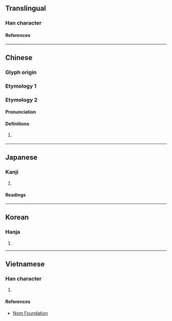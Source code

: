 {{character info}}
==Translingual==

===Han character===
{{Han char|rn=64|rad=手|as=16|sn=19|four=|canj=QMHM|ids=⿰扌歷}}

====References====
{{Han ref|kx=0462.280|dkj=12957|dj=0811.280|hdz=31982.090|uh=650A}}

----

==Chinese==

===Glyph origin===
{{Han etym}}

===Etymology 1===
{{zh-see|擽|v}}

===Etymology 2===
{{zh-forms}}

====Pronunciation====
{{zh-pron
|c=nik1
|cat=v
}}

====Definitions====
{{zh-hanzi}}

# {{lb|zh|Cantonese}} {{zh-alt-form|*搦|to hold in the hand}}

----

==Japanese==

===Kanji===
{{ja-kanji|grade=|rs=手16}}

# {{rfdef|ja|sort=手16}}

====Readings====
{{ja-readings
|on=ふき, りゃく
|kun=うつ
}}

----

==Korean==

===Hanja===
{{ko-hanja|hangeul=[[려]]>[[여]]|eumhun=|rv=ryeo>yeo|mr=ryŏ>yŏ|y=lye>ye}}

# {{rfdef|ko|sort=手16}}

----

==Vietnamese==

===Han character===
{{vi-readings|rs=手16|reading=[[lách]], [[rạch]], [[rịch]], [[vạch]]}}

# {{rfdef|vi|sort=手16}}

====References====
* [http://nomfoundation.org/common/nom_details.php?codepoint=650a Nom Foundation]